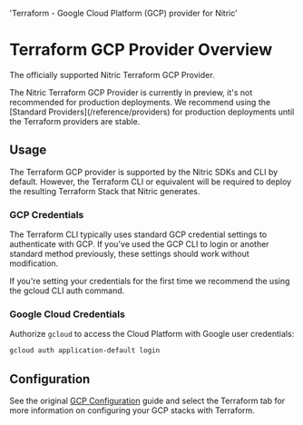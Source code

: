   'Terraform - Google Cloud Platform (GCP) provider for Nitric'

# Terraform GCP Provider Overview

The officially supported Nitric Terraform GCP Provider.

<Note>
  The Nitric Terraform GCP Provider is currently in preview, it's not
  recommended for production deployments. We recommend using the [Standard
  Providers](/reference/providers) for production deployments until the Terraform
  providers are stable.
</Note>

## Usage

The Terraform GCP provider is supported by the Nitric SDKs and CLI by default. However, the Terraform CLI or equivalent will be required to deploy the resulting Terraform Stack that Nitric generates.

### GCP Credentials

The Terraform CLI typically uses standard GCP credential settings to authenticate with GCP. If you've used the GCP CLI to login or another standard method previously, these settings should work without modification.

If you're setting your credentials for the first time we recommend the using the gcloud CLI auth command.

### Google Cloud Credentials

Authorize `gcloud` to access the Cloud Platform with Google user credentials:

```bash
gcloud auth application-default login
```

## Configuration

See the original [GCP Configuration](/reference/providers/gcp/configuration) guide and select the Terraform tab for more information on configuring your GCP stacks with Terraform.
